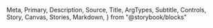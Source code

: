   Meta,
  Primary,
  Description,
  Source,
  Title,
  ArgTypes,
  Subtitle,
  Controls,
  Story,
  Canvas,
  Stories,
  Markdown,
} from "@storybook/blocks"

<Meta of={PageLoader} />
<Title />
<Description of={PageLoader} />

```tsx
import { PageLoader } from "@einride/ui"
```

## Basic

<Description of={PageLoader.Basic} />
<Canvas of={PageLoader.Basic} />
<Controls of={PageLoader.Basic} />
